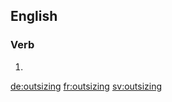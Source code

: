 ==English==

===Verb===
{{head|en}}

# {{present participle of|outsize|lang=en}}

[[de:outsizing]]
[[fr:outsizing]]
[[sv:outsizing]]
